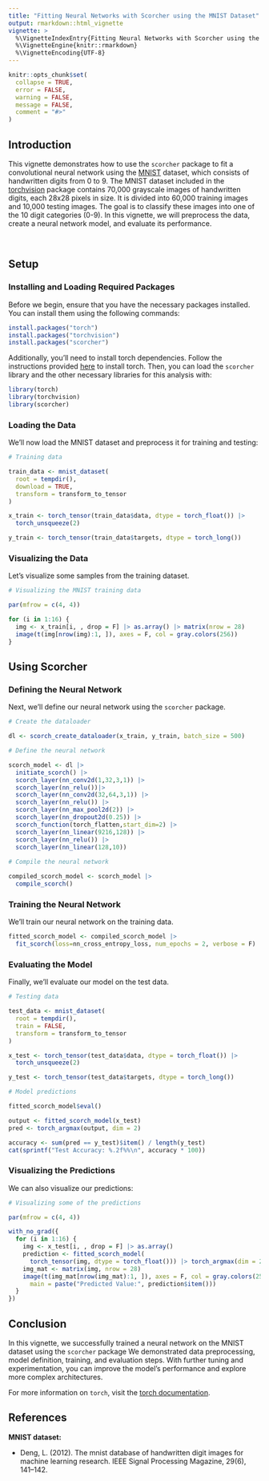 ```yaml
---
title: "Fitting Neural Networks with Scorcher using the MNIST Dataset"
output: rmarkdown::html_vignette
vignette: >
  %\VignetteIndexEntry{Fitting Neural Networks with Scorcher using the MNIST Dataset}
  %\VignetteEngine{knitr::rmarkdown}
  %\VignetteEncoding{UTF-8}
---
```


```r
knitr::opts_chunk$set(
  collapse = TRUE,
  error = FALSE,
  warning = FALSE,
  message = FALSE,
  comment = "#>"
)
```

## Introduction

This vignette demonstrates how to use the `scorcher` package to fit a convolutional neural network using the [MNIST](https://github.com/mlverse/torchvision/blob/main/R/dataset-mnist.R) dataset, which consists of handwritten digits from 0 to 9. The MNIST dataset included in the [torchvision](https://torchvision.mlverse.org/) package contains 70,000 grayscale images of handwritten digits, each 28x28 pixels in size. It is divided into 60,000 training images and 10,000 testing images. The goal is to classify these images into one of the 10 digit categories (0-9). In this vignette, we will preprocess the data, create a neural network model, and evaluate its performance.

<br>

## Setup

### Installing and Loading Required Packages

Before we begin, ensure that you have the necessary packages installed. You can install them using the following commands:

```r
install.packages("torch")
install.packages("torchvision")
install.packages("scorcher")
```

Additionally, you'll need to install torch dependencies. Follow the instructions provided [here](https://torch.mlverse.org/start/installation/) to install torch. Then, you can load the `scorcher` library and the other necessary libraries for this analysis with:

```r
library(torch)
library(torchvision)
library(scorcher)
```

### Loading the Data

We'll now load the MNIST dataset and preprocess it for training and testing:

```r
# Training data

train_data <- mnist_dataset(
  root = tempdir(),
  download = TRUE,
  transform = transform_to_tensor
)

x_train <- torch_tensor(train_data$data, dtype = torch_float()) |> 
  torch_unsqueeze(2)

y_train <- torch_tensor(train_data$targets, dtype = torch_long())

```

### Visualizing the Data

Let's visualize some samples from the training dataset.

```r
# Visualizing the MNIST training data

par(mfrow = c(4, 4))

for (i in 1:16) {
  img <- x_train[i, , drop = F] |> as.array() |> matrix(nrow = 28)
  image(t(img[nrow(img):1, ]), axes = F, col = gray.colors(256))
}
```

## Using Scorcher

### Defining the Neural Network

Next, we'll define our neural network using the `scorcher` package.

```r
# Create the dataloader

dl <- scorch_create_dataloader(x_train, y_train, batch_size = 500)

# Define the neural network

scorch_model <- dl |> 
  initiate_scorch() |> 
  scorch_layer(nn_conv2d(1,32,3,1)) |> 
  scorch_layer(nn_relu())|>
  scorch_layer(nn_conv2d(32,64,3,1)) |> 
  scorch_layer(nn_relu()) |>
  scorch_layer(nn_max_pool2d(2)) |> 
  scorch_layer(nn_dropout2d(0.25)) |>
  scorch_function(torch_flatten,start_dim=2) |> 
  scorch_layer(nn_linear(9216,128)) |>
  scorch_layer(nn_relu()) |> 
  scorch_layer(nn_linear(128,10))
  
# Compile the neural network

compiled_scorch_model <- scorch_model |>
  compile_scorch()
```

### Training the Neural Network

We'll train our neural network on the training data.

```r
fitted_scorch_model <- compiled_scorch_model |> 
  fit_scorch(loss=nn_cross_entropy_loss, num_epochs = 2, verbose = F)
```

### Evaluating the Model

Finally, we'll evaluate our model on the test data.

```r
# Testing data

test_data <- mnist_dataset(
  root = tempdir(),
  train = FALSE,
  transform = transform_to_tensor
)

x_test <- torch_tensor(test_data$data, dtype = torch_float()) |> 
  torch_unsqueeze(2)

y_test <- torch_tensor(test_data$targets, dtype = torch_long())

# Model predictions

fitted_scorch_model$eval()

output <- fitted_scorch_model(x_test)
pred <- torch_argmax(output, dim = 2)

accuracy <- sum(pred == y_test)$item() / length(y_test)
cat(sprintf("Test Accuracy: %.2f%%\n", accuracy * 100))
```

### Visualizing the Predictions 

We can also visualize our predictions:

```r
# Visualizing some of the predictions

par(mfrow = c(4, 4))

with_no_grad({
  for (i in 1:16) {
    img <- x_test[i, , drop = F] |> as.array() 
    prediction <- fitted_scorch_model(
      torch_tensor(img, dtype = torch_float())) |> torch_argmax(dim = 2) - 1
    img_mat <- matrix(img, nrow = 28)
    image(t(img_mat[nrow(img_mat):1, ]), axes = F, col = gray.colors(256), 
      main = paste("Predicted Value:", prediction$item()))
  }
})
```

## Conclusion

In this vignette, we successfully trained a neural network on the MNIST dataset using the `scorcher` package We demonstrated data preprocessing, model definition, training, and evaluation steps. With further tuning and experimentation, you can improve the model's performance and explore more complex architectures.

For more information on `torch`, visit the [torch documentation](https://torch.mlverse.org/).

## References

**MNIST dataset:**

+ Deng, L. (2012). The mnist database of handwritten digit images for machine learning research. IEEE Signal Processing Magazine, 29(6), 141–142.
